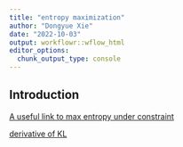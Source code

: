 ```yaml
---
title: "entropy maximization"
author: "Dongyue Xie"
date: "2022-10-03"
output: workflowr::wflow_html
editor_options:
  chunk_output_type: console
---
```


## Introduction
[A useful link to max entropy under constraint](https://sgfin.github.io/2017/03/16/Deriving-probability-distributions-using-the-Principle-of-Maximum-Entropy/)

[derivative of KL](https://stats.stackexchange.com/questions/235446/how-to-obtain-the-functional-derivative-in-variational-inference)


```r

```

